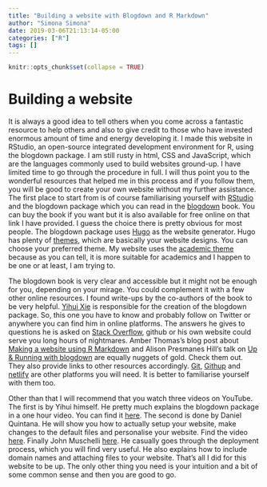 ```yaml
---
title: "Building a website with Blogdown and R Markdown"
author: "Simona Simona"
date: 2019-03-06T21:13:14-05:00
categories: ["R"]
tags: []
---
```


```r
knitr::opts_chunk$set(collapse = TRUE)
```

# Building a website

It is always a good idea to tell others when you come across a fantastic resource to help others and also to give credit to those who have invested enormous amount of time and energy developing it. I made this website in RStudio, an open-source integrated development environment for R, using the blogdown package. I am still rusty in html, CSS and JavaScript, which are the languages commonly used to build websites ground-up. I have limited time to go through the procedure in full. I will thus point you to the wonderful resources that helped me in this process and if you follow them, you will be good to create your own website without my further assistance. The first place to start from is of course familiarising yourself with [RStudio](https://www.rstudio.com/) and the blogdown package which you can read in the [blogdown](https://bookdown.org/yihui/blogdown/) book. You can buy the book if you want but it is also available for free online on that link I have provided. I guess the choice there is pretty obvious for most people. The blogdown package uses [Hugo](https://gohugo.io/) as the website generator. Hugo has plenty of [themes](https://themes.gohugo.io/), which are basically your website designs. You can choose your preferred theme. My website uses the [academic theme](https://themes.gohugo.io/academic/) because as you can tell, it is more suitable for academics and I happen to be one or at least, I am trying to. 

The blogdown book is very clear and accessible but it might not be enough for you, depending on your mirage. You could complement it with a few other online resources. I found write-ups by the co-authors of the book to be very helpful. [Yihui Xie](https://yihui.name/en/) is responsible for the creation of the blogdown package. So, this one you have to know and probably follow on Twitter or anywhere you can find him in online platforms. The answers he gives to questions he is asked on [Stack Overflow](https://stackoverflow.com/), github or his own website could serve you long hours of nightmares. Amber Thomas's blog post about [Making a website using R Markdown](https://amber.rbind.io/blog/2016/12/19/creatingsite/) and Alison Presmanes Hill's talk on [Up & Running with blogdown](https://alison.rbind.io/talk/blogdown-meetup/) are equally nuggets of gold. Check them out. They also provide links to other resources accordingly. [Git](https://git-scm.com/), [Githup](https://github.com/) and [netlify](https://www.netlify.com/) are other platforms you will need. It is better to familiarise yourself with them too.

Other than that I will recommend that you watch three videos on YouTube. The first is by Yihui himself. He pretty much explains the blogdown package in a one hour video. You can find it [here](https://www.youtube.com/watch?v=CjTLN-FXiFA&t=2183s). The second is done by Daniel Quintana. He will show you how to actually setup your website, make changes to the default files and personalise your website. Find the video [here](https://www.youtube.com/watch?v=ox_Ue9yzf-0&t=903s). Finally John Muschelli [here](https://www.youtube.com/watch?v=syWAKaj-4ck). He casually goes through the deployment process, which you will find very useful. He also explains how to include domain names and attaching files to your website. That's all I did for this website to be up. The only other thing you need is your intuition and a bit of some common sense and then you are good to go.
